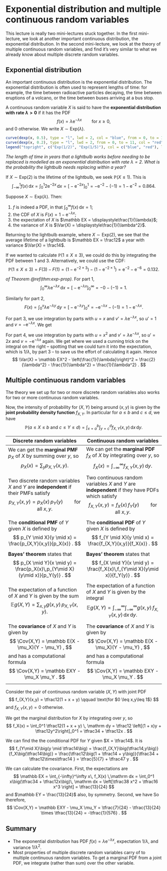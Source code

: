# Exponential distribution and multiple continuous random variables  {#L17-exp-multiple}

This lecture is really two mini-lectures stuck together. In the first mini-lecture, we look at another important continuous distribution, the exponential distribution. In the second mini-lecture, we look at the theory of multiple continuous random variables, and find it's very similar to what we already know about multiple discrete random variables.

## Exponential distribution  {#exponential}

<!--
:::: {.videowrap}
::: {.videowrapper}
<iframe src="https://www.youtube.com/embed/t11Rsll3jVI"></iframe>
:::
::::
-->


An important continuous distribution is the exponential distribution. The exponential distribution is often used to represent lengths of time: for example, the time between radioactive particles decaying, the time between eruptions of a volcano, or the time between buses arriving at a bus stop.

::: {.definition}
A continuous random variable $X$ is said to have the **exponential distribution with rate $\lambda > 0$** if it has the PDF
$$ f(x) = \lambda \mathrm{e}^{-\lambda x} \qquad \text{for $x \geq 0$}, $$
and 0 otherwise. We write $X \sim \text{Exp}(\lambda)$.
:::

```r
curve(dexp(x, 0.5), type = "l", lwd = 2, col = "blue", from = 0, to = 11, xlim = c(0,10),  xlab = "x", ylab = "probability density function f(x)")
curve(dexp(x, 0.2), type = "l", lwd = 2, from = 0, to = 11, col = "red", add = TRUE)
legend("topright", c("Exp(1/2)", "Exp(1/5)"), col = c("blue", "red"), lwd = 2)
```

::: {.example}
*The length of time in years that a lightbulb works before needing to be replaced is modelled as an exponential distribution with rate $\lambda = 2$. What is the probability the lightbulb needs replacing within a year?*

If $X \sim \text{Exp}(2)$ is the lifetime of the lightbulb, we seek $\mathbb P(X \leq 1)$. This is
$$ \int_{-\infty}^1 f(x)\, \mathrm{d}x = \int_0^1 2 \mathrm e^{-2x} \, \mathrm dx = \big[ -\mathrm e^{-2x} \big]_0^1 = -\mathrm e^{-2} -(-1) = 1 - \mathrm e^{-2} = 0.864.  $$
:::

::: {.theorem #exp-prop}
Suppose $X \sim \text{Exp}(\lambda)$. Then:

1. $f$ is indeed a PDF, in that $\displaystyle\int_0^\infty f(x)\,\mathrm{d}x = 1$;
2. the CDF of $X$ is $F(x) = 1 - \mathrm{e}^{-\lambda x}$;
3. the expectation of $X$ is $\mathbb EX = \displaystyle\frac{1}{\lambda}$;
4. the variance of $X$ is $\Var(X) = \displaystyle\frac{1}{\lambda^2}$.
:::

::: {.example}
Returning to the lightbulb example, where $X \sim \text{Exp}(2)$, we see that the average lifetime of a lightbulb is $\mathbb EX = \frac12$ a year with variance $\Var(X) = \frac14$.

If we wanted to calculate $\mathbb P(1 \leq X \leq 3)$, we could do this by integrating the PDF between 1 and 3. Alternatively, we could use the CDF:
$$ \mathbb P(1 \leq X \leq 3) = F(3) - F(1) = (1 - \mathrm{e}^{-2\times 3}) - (1 - \mathrm{e}^{-2\times 1}) = \mathrm{e}^{-2} - \mathrm{e}^{-6} = 0.132 . $$
:::

::: {.proof}
*of Theorem \@ref(thm:exp-prop).*
For part 1,
$$ \int_0^\infty \lambda \mathrm{e}^{-\lambda x}\,\mathrm{d}x
     = \big[-\mathrm{e}^{-\lambda x} \big]_0^\infty = -0 -(-1) = 1 . $$

Similarly for part 2,
$$ F(x) = \int_0^x \lambda \mathrm{e}^{-\lambda y}\,\mathrm{d}y
     = \big[-\mathrm{e}^{-\lambda y} \big]_0^x = -\mathrm{e}^{-\lambda x} -(-1) = 1 - \mathrm{e}^{-\lambda x}. $$
     
For part 3, we use integration by parts with $u = x$ and $v' = \lambda \mathrm{e}^{-\lambda x}$, so $u' = 1$ and $v = -\mathrm{e}^{-\lambda x}$. We get
\begin{align*}
\mathbb EX &= \int_0^\infty x  \lambda \mathrm{e}^{-\lambda x}\,\mathrm{d}x \\
  &= \big[-x \mathrm{e}^{-\lambda x}\big]_0^\infty + \int_0^\infty \mathrm{e}^{-\lambda x}\,\mathrm{d}x \\
  &= -0 - (-0) + \left[ -\frac{1}{\lambda} \mathrm{e}^{-\lambda x} \right]_0^\infty \\
  &= -0 - \left(- \frac{1}{\lambda}\right) \\
  &= \frac{1}{\lambda}
\end{align*}

For part 4, we use integration by parts with $u = x^2$ and $v' = \lambda \mathrm{e}^{-\lambda x}$, so $u' = 2x$ and $v = -\mathrm{e}^{-\lambda x}$ again. We get
\begin{align*}
\mathbb EX^2 &= \int_0^\infty x^2  \lambda \mathrm{e}^{-\lambda x}\,\mathrm{d}x \\
  &= \big[-x^2 \mathrm{e}^{-\lambda x}\big]_0^\infty + \int_0^\infty 2x \mathrm{e}^{-\lambda x}\,\mathrm{d}x \\
  &= -0 - (-0) + \frac{2}{\lambda} \int_0^\infty x  \lambda x \mathrm{e}^{-\lambda x}\,\mathrm{d}x \\
  &= \frac{2}{\lambda} \mathbb EX \\
  &= \frac{2}{\lambda^2} ,
\end{align*}
where we used a cunning trick on the integral on the right -- spotting that we could turn it into the expectation, which is $1/\lambda$, by part 3 -- to save us the effort of calculating it again.
Hence
$$ \Var(X) = \mathbb EX^2 - \left(\frac{1}{\lambda}\right)^2 =  \frac{2}{\lambda^2} - \frac{1}{\lambda^2} = \frac{1}{\lambda^2} .  $$
:::



## Multiple continuous random variables  {#continuous-multiple}

The theory we set up for two or more discrete random variables also works for two or more continuous random variables.

Now, the intensity of probability for $(X,Y)$ being around $(x,y)$ is given by the **joint probability density function** $f_{X,Y}$. In particular for $a \leq b$ and $c \leq d$, we have
$$ \mathbb P(a \leq X \leq b \text{ and } c \leq Y \leq d ) = \int_{x = a}^b \int_{y = c}^d f_{X,Y}(x,y)\, \mathrm dx \,\mathrm dy .$$

|   Discrete random variables   |   Continuous random variables   |
|-----|-----|
| We can get the **marginal PMF** $p_X$ of $X$ by summing over $y$, so $$ p_X(x) = \sum_y p_{X,Y}(x,y) . $$ | We can get the **marginal PDF** $f_X$ of $X$ by integrating over $y$, so $$ f_X(x) = \int_{-\infty}^\infty f_{X,Y}(x,y) \, \mathrm dy. $$ |
| Two discrete random variables $X$ and $Y$ are **independent** if their PMFs satisfy $$p_{X,Y}(x,y) = p_X(x)\,p_Y(y) \qquad \text{for all $x, y$}.$$ | Two continuous random variables $X$ and $Y$ are **independent** if they have PDFs which satisfy $$f_{X,Y}(x,y) = f_X(x)\,f_Y(y) \qquad \text{for all $x, y$}.$$ |
| The **conditional PMF** of $Y$ given $X$ is defined by $$ p_{Y \mid X}(y \mid x) = \frac{p_{X,Y}(x,y)}{p_X(x)} . $$ | The **conditional PDF** of $Y$ given $X$ is defined by $$ f_{Y \mid X}(y \mid x) = \frac{f_{X,Y}(x,y)}{f_X(x)} . $$ |
| **Bayes' theorem** states that $$ p_{X \mid Y}(x \mid y) = \frac{p_X(x)\,p_{Y\mid X}(y\mid x)}{p_Y(y)} . $$ | **Bayes' theorem** states that $$ f_{X \mid Y}(x \mid y) = \frac{f_X(x)\,f_{Y\mid X}(y\mid x)}{f_Y(y)} . $$ |
| The expectation of a function of $X$ and $Y$ is given by the sum $$ \mathbb Eg(X,Y) = \sum_{x,y} g(x,y)\, p_{X,Y}(x,y) . $$ | The expectation of a function of $X$ and $Y$ is given by the integral $$ \mathbb Eg(X,Y) = \int_{-\infty}^\infty \int_{-\infty}^\infty g(x,y)\, f_{X,Y}(x,y) \, \mathrm dx \, \mathrm dy . $$ |
| The **covariance** of $X$ and $Y$ is given by $$ \Cov(X,Y) = \mathbb E(X - \mu_X)(Y - \mu_Y) , $$ and has a computational formula $$ \Cov(X,Y) = \mathbb EXY - \mu_X \mu_Y . $$ | The **covariance** of $X$ and $Y$ is given by $$ \Cov(X,Y) = \mathbb E(X - \mu_X)(Y - \mu_Y) , $$ and has a computational formula $$ \Cov(X,Y) = \mathbb EXY - \mu_X \mu_Y . $$

::: {.example}
Consider the pair of continuous random variable $(X,Y)$ with joint PDF
$$ f_{X,Y}(x,y) = \tfrac12(1 + x + y) \qquad \text{for $0 \leq x,y\leq 1$} $$
and $f_{X,Y}(x,y) = 0$ otherwise.

We get the marginal distribution for $X$ by integrating over $y$, so
$$ f_X(x) = \int_0^1 \tfrac12(1 + x + y) \, \mathrm dy = \tfrac12 \left[(1 + x)y + \tfrac12y^2\right]_0^1 = \tfrac34 + \tfrac12x . $$

We can find the the conditional PDF for $Y$ given $X = \tfrac14$. It is
$$ f_{Y\mid X}\big(y \mid \tfrac14\big) = \frac{f_{X,Y}\big(\tfrac14,y\big)}{f_X\big(\tfrac14\big)}
    = \frac{\tfrac12\big(1 + \tfrac14 + y\big)}{\tfrac34 + \tfrac12\times\tfrac14 } = \tfrac{5}{7} + \tfrac47 y . $$
    
We can calculate the covariance. First, the expectations are
$$ \mathbb EX = \int_{-\infty}^\infty x\, f_X(x) \,\mathrm dx = \int_0^1 x\big(\tfrac34 + \tfrac12x\big)\, \mathrm dx = \left[\tfrac38 x^2 + \tfrac16 x^3 \right] = \tfrac{13}{24} $$
and $\mathbb EY = \frac{13}{24}$ also, by symmetry. Second, we have
\begin{align*}
\mathbb EXY
&= \int_{-\infty}^\infty \int_{-\infty}^\infty xy\, f_{X,Y}(x,y) \, \mathrm dx\, \mathrm dy \\
&= \int_0^1 \int_0^1 xy \, \tfrac12(1 + x + y)\, \mathrm dx\, \mathrm dy \\
&= \int_0^1 \left[ \tfrac14 x^2y + \tfrac16 x^3y + \tfrac14 x^2y^2  \right]_{x=0}^1 \, \mathrm dy\\
&= \int_0^1 \big( \tfrac14 y + \tfrac16 y + \tfrac14 y^2 \big) \, \mathrm dy\\
&= \left[ \tfrac18 y^2 + \tfrac{1}{12}y^2 + \tfrac{1}{12}y^3  \right]_0^1 \\
&= \tfrac{7}{24} .
\end{align*}
So therefore,
$$ \Cov(X,Y) = \mathbb EXY - \mu_X \mu_Y = \tfrac{7}{24} - \tfrac{13}{24} \times \tfrac{13}{24} = -\tfrac{1}{576} . $$
::::

## Summary  {#summary-L17 .unnumbered}

::: {.mysummary}
* The exponential distribution has PDF $f(x) = \lambda \mathrm e^{-\lambda x}$, expectation $1/\lambda$, and variance $1/\lambda^2$.
* Most properties of multiple discrete random variables carry of to multiple continuous random variables. To get a marginal PDF from a joint PDF, we integrate (rather than sum) over the other variable.
:::